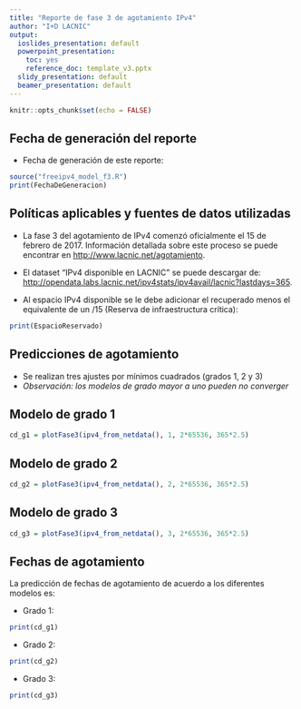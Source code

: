 ```yaml
---
title: "Reporte de fase 3 de agotamiento IPv4"
author: "I+D LACNIC"
output:
  ioslides_presentation: default
  powerpoint_presentation: 
    toc: yes
    reference_doc: template_v3.pptx
  slidy_presentation: default
  beamer_presentation: default
---
```


```r
knitr::opts_chunk$set(echo = FALSE)
```

## Fecha de generación del reporte

- Fecha de generación de este reporte:

```r
source("freeipv4_model_f3.R")
print(FechaDeGeneracion)
```


## Políticas aplicables y fuentes de datos utilizadas

- La fase 3 del agotamiento de IPv4 comenzó oficialmente el 15 de febrero de 2017. Información detallada sobre este proceso se puede encontrar en <http://www.lacnic.net/agotamiento>.

- El dataset "IPv4 disponible en LACNIC" se puede descargar de: <http://opendata.labs.lacnic.net/ipv4stats/ipv4avail/lacnic?lastdays=365>.

- Al espacio IPv4 disponible se le debe adicionar el recuperado menos el equivalente de un /15 (Reserva de infraestructura crítica):
```r
print(EspacioReservado)
```

## Predicciones de agotamiento

- Se realizan tres ajustes por mínimos cuadrados (grados 1, 2 y 3)
- _Observación: los modelos de grado mayor a uno pueden no converger_

## Modelo de grado 1

```r
cd_g1 = plotFase3(ipv4_from_netdata(), 1, 2*65536, 365*2.5)
```

## Modelo de grado 2

```r
cd_g2 = plotFase3(ipv4_from_netdata(), 2, 2*65536, 365*2.5)
```

## Modelo de grado 3

```r
cd_g3 = plotFase3(ipv4_from_netdata(), 3, 2*65536, 365*2.5)
```


## Fechas de agotamiento

La predicción de fechas de agotamiento de acuerdo a los diferentes modelos es:

- Grado 1:
```r
print(cd_g1)
```

- Grado 2:
```r
print(cd_g2)
```

- Grado 3:
```r
print(cd_g3)
```

